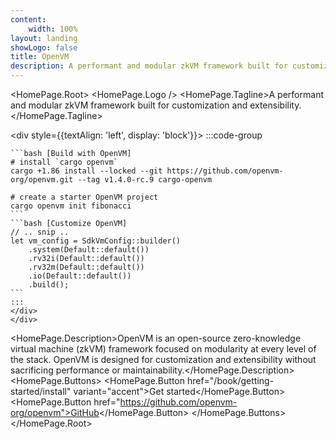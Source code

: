 ```yaml
---
content:
    width: 100%
layout: landing
showLogo: false
title: OpenVM
description: A performant and modular zkVM framework built for customization and extensibility
---
```



<HomePage.Root>
  <HomePage.Logo />
  <HomePage.Tagline>A performant and modular zkVM framework built for customization and extensibility.</HomePage.Tagline>
    <div className="flex flex-col justify-between space-y-4 w-full max-w-[1000px]">
    <div style={{textAlign: 'left', display: 'block'}}>
    :::code-group

    ```bash [Build with OpenVM]
    # install `cargo openvm`
    cargo +1.86 install --locked --git https://github.com/openvm-org/openvm.git --tag v1.4.0-rc.9 cargo-openvm

    # create a starter OpenVM project
    cargo openvm init fibonacci
    ```
    ```bash [Customize OpenVM]
    // .. snip ..
    let vm_config = SdkVmConfig::builder()
        .system(Default::default())
        .rv32i(Default::default())
        .rv32m(Default::default())
        .io(Default::default())
        .build();
    ```
    :::
    </div>
    </div>
  <HomePage.Description>OpenVM is an open-source zero-knowledge virtual machine (zkVM) framework focused on modularity at every level of the stack. OpenVM is designed for customization and extensibility without sacrificing performance or maintainability.</HomePage.Description>
  <HomePage.Buttons>
    <HomePage.Button href="/book/getting-started/install" variant="accent">Get started</HomePage.Button>
    <HomePage.Button href="https://github.com/openvm-org/openvm">GitHub</HomePage.Button>
  </HomePage.Buttons>
</HomePage.Root>
